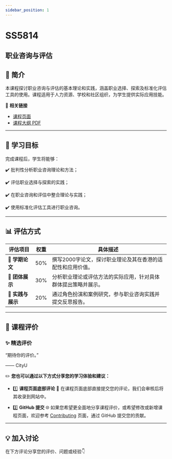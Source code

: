 ```yaml
---
sidebar_position: 1
---
```


# SS5814
## 职业咨询与评估

## **📘 简介**
本课程探讨职业咨询与评估的基本理论和实践，涵盖职业选择、探索及标准化评估工具的使用。课程适用于人力资源、学校和社区组织，为学生提供实际应用技能。

🔗 **相关链接**
- [课程页面](https://www.cityu.edu.hk/catalogue/pg/202425/course/SS5814.htm)
- [课程大纲 PDF](https://www.cityu.edu.hk/catalogue/pg/202425/course/SS5814.pdf)

---

## **🎯 学习目标**

完成课程后，学生将能够：

✔️ 批判性分析职业咨询理论和方法；

✔️ 评估职业选择与探索的实践；

✔️ 在职业咨询和评估中整合理论与实践；

✔️ 使用标准化评估工具进行职业咨询。

---

## **📊 评估方式**

| **评估项目**             | **权重** | **具体描述**                                                                                       |
|------------------------|---------|---------------------------------------------------------------------------------------------------|
| **📄 学期论文**          | 50%     | 撰写2000字论文，探讨职业理论及其在香港的适配性和应用价值。                                                   |
| **🎤 团体展示**          | 30%     | 分析职业理论或评估方法的实际应用，针对具体群体提出策略并展示。                                                 |
| **💬 实践与展示**         | 20%     | 通过角色扮演和案例研究，参与职业咨询实践并提交反思报告。                                                       |

---

## **💬 课程评价**

### ✨ **精选评价**
<div className={commentStyles.commentBox}>
    <p className={commentStyles.commentText}>
        “期待你的评价。”
    </p>
    <p className={commentStyles.commentAuthor}>—— CityU</p>
</div>

✏️ **您也可以通过以下方式分享您的学习体验和建议：**

- 1️⃣ **课程页面底部评论**
💬 在课程页面底部直接提交您的评论，我们会审核后将其收录到网站中。

- 2️⃣ **GitHub 提交**
🌐 如果您希望更全面地分享课程评价，或希望修改或新增课程页面，欢迎参考 [Contributing](/contributing) 页面，通过 GitHub 提交您的贡献。

---

## **💡 加入讨论**

在下方评论分享您的评价、问题或经验👇
<Utterances />
